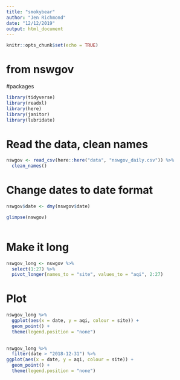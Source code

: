 ```yaml
---
title: "smokybear"
author: "Jen Richmond"
date: "12/12/2019"
output: html_document
---
```


```r
knitr::opts_chunk$set(echo = TRUE)
```

# from nswgov 

#packages 
```r
library(tidyverse)
library(readxl)
library(here)
library(janitor)
library(lubridate)
```

# Read the data, clean names
```r
nswgov <- read_csv(here::here("data", "nswgov_daily.csv")) %>%
  clean_names()
```


# Change dates to date format
```r

nswgov$date <- dmy(nswgov$date)

glimpse(nswgov)
  
```

# Make it long
```r
nswgov_long <- nswgov %>%
  select(1:27) %>%
  pivot_longer(names_to = "site", values_to = "aqi", 2:27)
```

# Plot

```r
nswgov_long %>%
  ggplot(aes(x = date, y = aqi, colour = site)) +
  geom_point() +
  theme(legend.position = "none")
  
```


```r
nswgov_long %>%
  filter(date > "2018-12-31") %>%
ggplot(aes(x = date, y = aqi, colour = site)) +
  geom_point() +
  theme(legend.position = "none")
```

